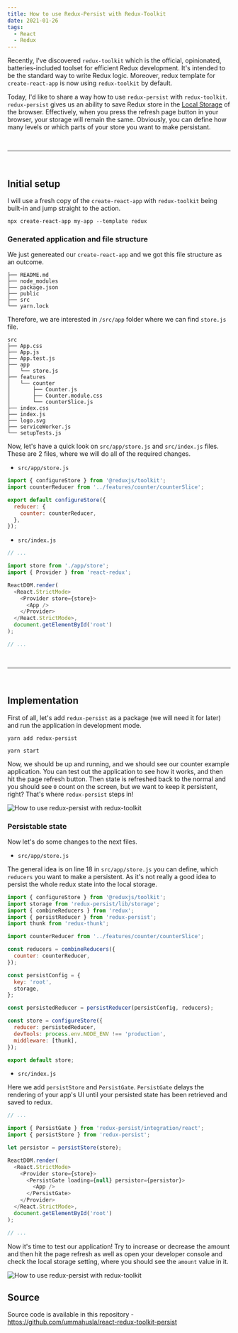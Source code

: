 ```yaml
---
title: How to use Redux-Persist with Redux-Toolkit
date: 2021-01-26
tags:
  - React
  - Redux
---
```


Recently, I've discovered `redux-toolkit` which is the official, opinionated, batteries-included toolset for efficient Redux development. It's intended to be the standard way to write Redux logic. Moreover, redux template for `create-react-app` is now using `redux-toolkit` by default.

Today, I'd like to share a way how to use `redux-persist` with `redux-toolkit`. `redux-persist` gives us an ability to save Redux store in the [Local Storage](https://developer.mozilla.org/en-US/docs/Web/API/Window/localStorage) of the browser. Effectively, when you press the refresh page button in your browser, your storage will remain the same. Obviously, you can define how many levels or which parts of your store you want to make persistant.

<br />

---

<br />

## Initial setup

I will use a fresh copy of the `create-react-app` with `redux-toolkit` being built-in and jump straight to the action.

```
npx create-react-app my-app --template redux
```

### Generated application and file structure

We just genereated our `create-react-app` and we got this file structure as an outcome.

```
├── README.md
├── node_modules
├── package.json
├── public
├── src
└── yarn.lock
```

Therefore, we are interested in `/src/app` folder where we can find `store.js` file.

```
src
├── App.css
├── App.js
├── App.test.js
├── app
│   └── store.js
├── features
│   └── counter
│       ├── Counter.js
│       ├── Counter.module.css
│       └── counterSlice.js
├── index.css
├── index.js
├── logo.svg
├── serviceWorker.js
└── setupTests.js
```

Now, let's have a quick look on `src/app/store.js` and `src/index.js` files. These are 2 files, where we will do all of the required changes.

- `src/app/store.js`

```js
import { configureStore } from '@reduxjs/toolkit';
import counterReducer from '../features/counter/counterSlice';

export default configureStore({
  reducer: {
    counter: counterReducer,
  },
});
```

- `src/index.js`

```js
// ...

import store from './app/store';
import { Provider } from 'react-redux';

ReactDOM.render(
  <React.StrictMode>
    <Provider store={store}>
      <App />
    </Provider>
  </React.StrictMode>,
  document.getElementById('root')
);

// ...
```

<br />

---

<br />

## Implementation

First of all, let's add `redux-persist` as a package (we will need it for later) and run the application in development mode.

```
yarn add redux-persist

yarn start
```

Now, we should be up and running, and we should see our counter example application. You can test out the application to see how it works, and then hit the page refresh button. Then state is refreshed back to the normal and you should see `0` count on the screen, but we want to keep it persistent, right? That's where `redux-persist` steps in!

![How to use redux-persist with redux-toolkit](./start.png)

### Persistable state

Now let's do some changes to the next files.

- `src/app/store.js`

The general idea is on line 18 in `src/app/store.js` you can define, which `reducers` you want to make a persistent. As it's not really a good idea to persist the whole redux state into the local storage.

```js {2-5,9-11,13-16,18,20-24,26}
import { configureStore } from '@reduxjs/toolkit';
import storage from 'redux-persist/lib/storage';
import { combineReducers } from 'redux';
import { persistReducer } from 'redux-persist';
import thunk from 'redux-thunk';

import counterReducer from '../features/counter/counterSlice';

const reducers = combineReducers({
  counter: counterReducer,
});

const persistConfig = {
  key: 'root',
  storage,
};

const persistedReducer = persistReducer(persistConfig, reducers);

const store = configureStore({
  reducer: persistedReducer,
  devTools: process.env.NODE_ENV !== 'production',
  middleware: [thunk],
});

export default store;
```

- `src/index.js`

Here we add `persistStore` and `PersistGate`. `PersistGate` delays the rendering of your app's UI until your persisted state has been retrieved and saved to redux.

```js {3-4,6,11-13}
// ...

import { PersistGate } from 'redux-persist/integration/react';
import { persistStore } from 'redux-persist';

let persistor = persistStore(store);

ReactDOM.render(
  <React.StrictMode>
    <Provider store={store}>
      <PersistGate loading={null} persistor={persistor}>
        <App />
      </PersistGate>
    </Provider>
  </React.StrictMode>,
  document.getElementById('root')
);

// ...
```

Now it's time to test our application! Try to increase or decrease the amount and then hit the page refresh as well as open your developer console and check the local storage setting, where you should see the `amount` value in it.

![How to use redux-persist with redux-toolkit](./finish.png)

## Source

Source code is available in this repository - https://github.com/ummahusla/react-redux-toolkit-persist
